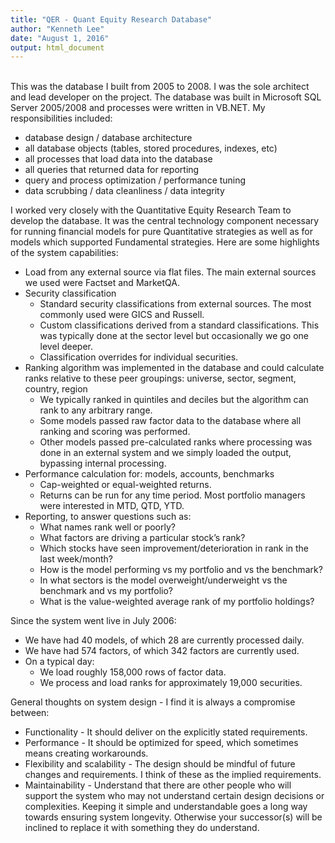 ```yaml
---
title: "QER - Quant Equity Research Database"
author: "Kenneth Lee"
date: "August 1, 2016"
output: html_document
---
```

<br>
This was the database I built from 2005 to 2008.  I was the sole architect and lead developer on the project. The database was built in Microsoft SQL Server 2005/2008 and processes were written in VB.NET.  My responsibilities included:    

* database design / database architecture
* all database objects (tables, stored procedures, indexes, etc)
* all processes that load data into the database
* all queries that returned data for reporting
* query and process optimization / performance tuning
* data scrubbing / data cleanliness / data integrity

I worked very closely with the Quantitative Equity Research Team to develop the database.  It was the central technology component necessary for running financial models for pure Quantitative strategies as well as for models which supported Fundamental strategies.  Here are some highlights of the system capabilities:

* Load from any external source via flat files.  The main external sources we used were Factset and MarketQA.
* Security classification
    * Standard security classifications from external sources.  The most commonly used were GICS and Russell.
    * Custom classifications derived from a standard classifications.  This was typically done at the sector level but occasionally we go one level deeper.
    * Classification overrides for individual securities.
* Ranking algorithm was implemented in the database and could calculate ranks relative to these peer groupings: universe, sector, segment, country, region
    * We typically ranked in quintiles and deciles but the algorithm can rank to any arbitrary range.
    * Some models passed raw factor data to the database where all ranking and scoring was performed.
    * Other models passed pre-calculated ranks where processing was done in an external system and we simply loaded the output, bypassing internal processing.
* Performance calculation for: models, accounts, benchmarks
    * Cap-weighted or equal-weighted returns.
    * Returns can be run for any time period.  Most portfolio managers were interested in MTD, QTD, YTD.
* Reporting, to answer questions such as:
    * What names rank well or poorly?
    * What factors are driving a particular stock's rank?
    * Which stocks have seen improvement/deterioration in rank in the last week/month?
    * How is the model performing vs my portfolio and vs the benchmark?
    * In what sectors is the model overweight/underweight vs the benchmark and vs my portfolio?
    * What is the value-weighted average rank of my portfolio holdings?

Since the system went live in July 2006:

* We have had 40 models, of which 28 are currently processed daily.
* We have had 574 factors, of which 342 factors are currently used.
* On a typical day:
    * We load roughly 158,000 rows of factor data.
    * We process and load ranks for approximately 19,000 securities.

General thoughts on system design - I find it is always a compromise between:

* Functionality - It should deliver on the explicitly stated requirements.
* Performance - It should be optimized for speed, which sometimes means creating workarounds.
* Flexibility and scalability - The design should be mindful of future changes and requirements.  I think of these as the implied requirements.
* Maintainability - Understand that there are other people who will support the system who may not understand certain design decisions or complexities.  Keeping it simple and understandable goes a long way towards ensuring system longevity.  Otherwise your successor(s) will be inclined to replace it with something they do understand.
